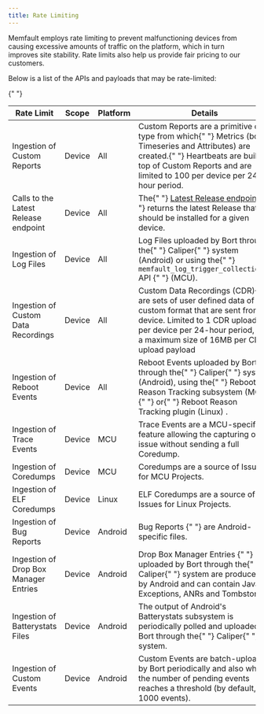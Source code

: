 ```yaml
---
title: Rate Limiting
---
```



Memfault employs rate limiting to prevent malfunctioning devices from causing
excessive amounts of traffic on the platform, which in turn improves site
stability. Rate limits also help us provide fair pricing to our customers.

Below is a list of the APIs and payloads that may be rate-limited:

<table>
  <thead>
    <tr>
      <th>Rate Limit</th>
      <th>Scope</th>
      <th>Platform</th>
      <th>Details</th>
    </tr>
  </thead>
  <tbody>
    <tr id="custom-reports">
      <td>Ingestion of Custom Reports</td>
      <td>Device</td>
      <td>All</td>
      <td>
        Custom Reports are a primitive data type from which{" "}
        <Link to="/docs/platform/metrics">Metrics</Link> (both Timeseries and
        Attributes) are created.{" "}
        <Link to="/docs/platform/memfault-terminology/">Heartbeats</Link> are
        built on top of Custom Reports and are limited to 100 per device per
        24-hour period.
      </td>
    </tr>
    <tr id="latest-release">
      <td>Calls to the Latest Release endpoint</td>
      <td>Device</td>
      <td>All</td>
      <td>
        The{" "}
        <a href="https://api-docs.memfault.com/#89d8dfa4-10d7-41d3-9c20-7cc356030c4b">
          Latest Release endpoint
        </a>{" "}
        returns the latest Release that should be installed for a given device.
      </td>
    </tr>
    <tr id="log-files">
      <td>Ingestion of Log Files</td>
      <td>Device</td>
      <td>All</td>
      <td>
        Log Files uploaded by Bort through the{" "}
        <Link to="/docs/android/android-bort/#memfault-caliper">Caliper</Link>{" "}
        system (Android) or using the{" "}
        <Link to="/docs/mcu/logging/#5-optional-collect-logs-after-events-of-interest">
          <code>memfault_log_trigger_collection()</code> API
        </Link>{" "}
        (MCU).
      </td>
    </tr>{" "}
    <tr id="custom-data-recordings">
      <td>Ingestion of Custom Data Recordings</td>
      <td>Device</td>
      <td>All</td>
      <td>
        <Link to="/docs/platform/inspecting-a-device/#custom-data-recordings">
          Custom Data Recordings (CDR){" "}
        </Link>
        are sets of user defined data of any custom format that are sent from a device.
        Limited to 1 CDR upload per device per 24-hour period, and a maximum size
        of 16MB per CDR upload payload
      </td>
    </tr>
    <tr id="reboot-events">
      <td>Ingestion of Reboot Events</td>
      <td>Device</td>
      <td>All</td>
      <td>
        Reboot Events uploaded by Bort through the{" "}
        <Link to="/docs/android/android-bort/#memfault-caliper">Caliper</Link>{" "}
        system (Android), using the{" "}
        <Link to="/docs/mcu/reboot-reason-tracking/">
          Reboot Reason Tracking subsystem (MCU)
        </Link>{" "}
        or{" "}
        <Link to="/docs/linux/reboot-reason-tracking/">
          Reboot Reason Tracking plugin (Linux)
        </Link>
        .
      </td>
    </tr> <tr id="trace-events">
      <td>Ingestion of Trace Events</td>
      <td>Device</td>
      <td>MCU</td>
      <td>
        <Link to="/docs/mcu/trace-events/">Trace Events</Link> are a
        MCU-specific feature allowing the capturing of an issue without sending
        a full Coredump.
      </td>
    </tr>
    <tr id="coredumps">
      <td>Ingestion of Coredumps</td>
      <td>Device</td>
      <td>MCU</td>
      <td>
        <Link to="/docs/mcu/coredumps/">Coredumps</Link> are a source of Issues
        for MCU Projects.
      </td>
    </tr>
    <tr id="elf-coredumps">
      <td>Ingestion of ELF Coredumps</td>
      <td>Device</td>
      <td>Linux</td>
      <td>
        <Link to="/docs/linux/coredumps/">ELF Coredumps</Link> are a source of
        Issues for Linux Projects.
      </td>
    </tr>
    <tr id="bug-reports">
      <td>Ingestion of Bug Reports</td>
      <td>Device</td>
      <td>Android</td>
      <td>
        <Link to="https://developer.android.com/studio/debug/bug-report">
          Bug Reports
        </Link>{" "}
        are Android-specific files.
      </td>
    </tr>
    <tr id="drop-box">
      <td>Ingestion of Drop Box Manager Entries</td>
      <td>Device</td>
      <td>Android</td>
      <td>
        <Link to="https://developer.android.com/reference/android/os/DropBoxManager">
          Drop Box Manager Entries
        </Link>{" "}
        uploaded by Bort through the{" "}
        <Link to="/docs/android/android-bort/#memfault-caliper">Caliper</Link>{" "}
        system are produced by Android and can contain Java Exceptions, ANRs and
        Tombstones.
      </td>
    </tr>
    <tr id="batterystats">
      <td>Ingestion of Batterystats Files</td>
      <td>Device</td>
      <td>Android</td>
      <td>
        The output of Android's Batterystats subsystem is periodically polled
        and uploaded by Bort through the{" "}
        <Link to="/docs/android/android-bort/#memfault-caliper">Caliper</Link>{" "}
        system.
      </td>
    </tr>
    <tr id="custom-events">
      <td>Ingestion of Custom Events</td>
      <td>Device</td>
      <td>Android</td>
      <td>
        <Link to="/docs/android/custom-events">Custom Events</Link> are
        batch-uploaded by Bort periodically and also when the number of pending
        events reaches a threshold (by default, 1000 events).
      </td>
    </tr>
  </tbody>
</table>
